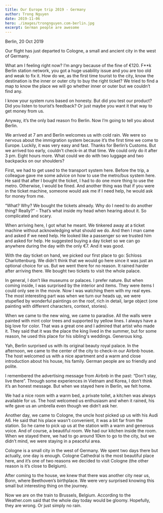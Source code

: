 ```yaml
---
title: Our Europe trip 2019 - Germany
author: Trong Nguyen
date: 2019-11-06
hero: ./images/trongnguyen.com-berlin.jpg
excerpt: German people are awesome
---
```


Berlin, 20 Oct 2019

Our flight has just departed to Cologne, a small and ancient city in the west of Germany.

What am I feeling right now? I’m angry because of the fine of €120. F**k Berlin station network, you got a huge usability issue and you are too old and weak to fix it. How do we, as the first time tourist to the city, know the destination is the inner or outer city to buy the right ticket? We tried to find a map to know the place we will go whether inner or outer but we couldn’t find any.

I know your system runs based on honesty. But did you test our product? Did you listen to tourist’s feedback? Or just maybe you want it that way to get money from us.

Anyway, it’s the only bad reason fro Berlin. Now I’m going to tell you about Berlin.

We arrived at 7 am and Berlin welcomes us with cold rain. We were so nervous about the immigration system because it’s the first time we come to Europe. Luckily, it was very easy and fast. Thanks for Berlin’s Customs.
But we arrived too early, couldn’t check-in at that time. We could only do it after 3 pm. Eight hours more. What could we do with two luggage and two backpacks on our shoulders?

First, we had to get used to the transport system here. Before the trip, a colleague gave me some advice on how to use the metro/bus system here. He said that after I bought the ticket, I had to do one more thing to use the metro. Otherwise, I would be fined. And another thing was that if you were in the ticket machine, someone would ask me if I need help, he would ask for money from me.

“What? Why? We bought the tickets already. Why do I need to do another thing? Really?” - That’s what inside my head when hearing about it. So complicated and scary.

When arriving here, I got what he meant. We tinkered away at a ticket machine without acknowledging what should we do. And then I man came and asked if we need help. He looked like a passenger so we trusted him and asked for help. He suggested buying a day ticket so we can go anywhere during the day with the only €7. And it was good.

With the day ticket on hand, we picked our first place to go: Schloss Charlottenburg. We didn’t think that we would go here since it was just an optional choice for us. But we went there for no reason.
It rained harder after arriving there. We bought two tickets to visit the whole palace.

In general, I don’t like museums or palaces. I prefer nature. But when coming inside, I was surprised by the interior and items. They were items I could only see in the movie. Now I was watching them with my real eyes. The most interesting part was when we turn our heads up,  we were stupefied by wonderful paintings on the roof, rich in detail, large object (one painting with different characters, context, stories).

When we came to the new wing, we came to paradise. All the walls were painted with mint color trees and supported by yellow lines. I always have a big love for color. That was a great one and I admired that artist who made it. They said that it was the place the king lived in the summer, but for some reason, he used this place for his sibling's weddings. Generous king.

Yah, Berlin surprised us with its original beauty royal palace.
In the afternoon, we came to the center of the city to check-in our Airbnb house. The host welcomed us with a nice apartment and a warm and close introduction about his house, his family. German people are so friendly and polite.

I remembered the advertising message from Airbnb in the past: “Don't stay, live there”. Through some experiences in Vietnam and Korea, I don’t think it’s an honest message. But when we stayed here in Berlin, we felt home.

We had a nice room with a warm bed, a private toilet, a kitchen was always available for us. The host welcomed us enthusiasm and when it rained, his wife gave us an umbrella even though we didn’t ask her.

Another day, we came to Cologne, the uncle host picked up us with his Audi A6. He said that his place wasn’t convenient, it was a bit far from the station. So he came to pick up us at the station with a warm and generous voice. And of course, a beautiful room. We had our kitchen inside the room. When we stayed there, we had to go around 10km to go to the city, but we didn’t mind, we were staying in a peaceful area.

Cologne is a small city in the west of Germany. We spent two days there but actually, one day is enough. Cologne Cathedral is the most beautiful place here, and it’s one of two reasons we decided to visit Cologne (the other reason is it’s close to Belgium).

After coming to the house, we knew that there was another city near us, Bonn,  where Beethoven’s birthplace. We were very surprised knowing this small but interesting thing on the journey.

Now we are on the train to Brussels, Belgium. According to the Weather.com said that the whole day today would be gloomy. Hopefully, they are wrong. Or just simply no rain. 
